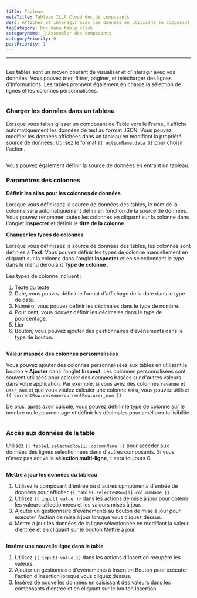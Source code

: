 ```yaml
---
title: Tableau
metaTitle: Tableau ILLA Cloud doc de composants
desc: Afficher et interagir avec les données en utilisant le composant Tableau.
tagCategory: Doc_menu_table_click
categoryName: 🧬 Assembler des composants
categoryPriority: 6
postPriority: 1
---
```


* * *

## <h2 hidden>Table</h2>

Les tables sont un moyen courant de visualiser et d'interagir avec vos données. Vous pouvez trier, filtrer, paginer, et télécharger des lignes d'informations. Les tables prennent également en charge la sélection de lignes et les colonnes personnalisées.

<img
  src='https://cdn.illacloud.com/official-website/img/docs/assemble/table.png'
  alt=""
/>

### Charger les données dans un tableau

Lorsque vous faites glisser un composant de Table vers le Frame, il affiche automatiquement les données de test au format JSON. Vous pouvez modifier les données affichées dans un tableau en modifiant la propriété source de données. Utilisez le format `{{ actionName.data }}` pour choisir l'action.

<img
  src='https://cdn.illacloud.com/official-website/img/docs/assemble/table1.png'
  alt=""
/>

Vous pouvez également définir la source de données en entrant un tableau.

### Paramètres des colonnes

**Définir les alias pour les colonnes de données**

Lorsque vous définissez la source de données des tables, le nom de la colonne sera automatiquement défini en fonction de la source de données. Vous pouvez renommer toutes les colonnes en cliquant sur la colonne dans l'onglet **Inspecter** et définir le **titre de la colonne**.

**Changer les types de colonnes**

Lorsque vous définissez la source de données des tables, les colonnes sont définies à **Text**. Vous pouvez définir les types de colonne manuellement en cliquant sur la colonne dans l'onglet **Inspecter** et en sélectionnant le type dans le menu déroulant **Type de colonne** .

Les types de colonne incluent :

1.  Texte du texte
2.  Date, vous pouvez définir le format d'affichage de la date dans le type de date.
3.  Numéro, vous pouvez définir les décimales dans le type de nombre.
4.  Pour cent, vous pouvez définir les décimales dans le type de pourcentage.
5.  Lier
6.  Bouton, vous pouvez ajouter des gestionnaires d'événements dans le type de bouton.

<img
  src='https://cdn.illacloud.com/official-website/img/docs/assemble/table2.png'
  alt=""
/>

**Valeur mappée des colonnes personnalisées**

Vous pouvez ajouter des colonnes personnalisées aux tables en utilisant le bouton **+ Ajouter** dans l'onglet **Inspect**. Les colonnes personnalisées sont souvent utilisées pour calculer des données basées sur d'autres valeurs dans votre application. Par exemple, si vous avez des colonnes `revenue` et `user_num` et que vous voulez calculer une colonne `ARPU`, vous pouvez utiliser `{{ currentRow.revenue/currentRow.user_num }}`

De plus, après avoir calculé, vous pouvez définir le type de colonne sur le nombre ou le pourcentage et définir les décimales pour améliorer la lisibilité.

<img
  src='https://cdn.illacloud.com/official-website/img/docs/assemble/table3.png'
  alt=""
/>

### Accès aux données de la table

Utilisez `{{ table1.selectedRow[i].columnName }}` pour accéder aux données des lignes sélectionnées dans d'autres composants. Si vous n'avez pas activé la **sélection multi-ligne**, `i` sera toujours 0.

<img
  src='https://cdn.illacloud.com/official-website/img/docs/assemble/table4.png'
  alt=""
/>

**Mettre à jour les données du tableau**

1.  Utilisez le composant d'entrée ou d'autres cpmponents d'entrée de données pour afficher `{{ table1.selectedRow[i].columnName }}`.
2.  Utilisez `{{ input1.value }}` dans les actions de mise à jour pour obtenir les valeurs sélectionnées et les valeurs mises à jour.
3.  Ajouter un gestionnaire d'événements au bouton de mise à jour pour exécuter l'action de mise à jour lorsque vous cliquez dessus.
4.  Mettre à jour les données de la ligne sélectionnée en modifiant la valeur d'entrée et en cliquant sur le bouton Mettre à jour.

<img
  src='https://cdn.illacloud.com/official-website/img/docs/assemble/table5.png'
  alt=""
/>

**Insérer une nouvelle ligne dans la table**

1.  Utilisez `{{ input1.value }}` dans les actions d'insertion récupère les valeurs.
2.  Ajouter un gestionnaire d'événements à Insertion Bouton pour exécuter l'action d'insertion lorsque vous cliquez dessus.
3.  Insérez de nouvelles données en saisissant des valeurs dans les composants d'entrée et en cliquant sur le bouton Insertion.

<img
  src='https://cdn.illacloud.com/official-website/img/docs/assemble/table6.png'
  alt=""
/>
